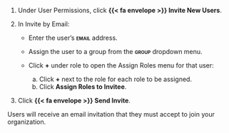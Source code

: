 1. Under User Permissions, click **{{< fa envelope >}} Invite New Users**.

1. In Invite by Email:

    - Enter the user's **[email]{.smallcaps}** address.
    - Assign the user to a group from the **[group]{.smallcaps}** dropdown menu.
    - Click **+** under [role]{.smallcap} to open the Assign Roles menu for that user:

        a. Click **+** next to the role for each role to be assigned.  
        b. Click **Assign Roles to Invitee**.

1. Click **{{< fa envelope >}} Send Invite**.

Users will receive an email invitation that they must accept to join your organization.
